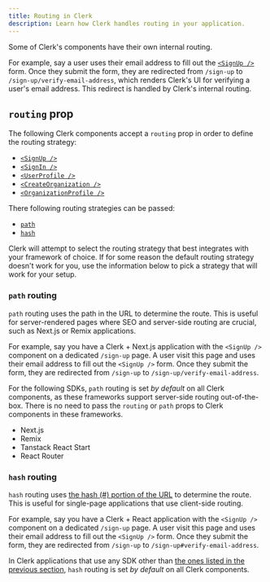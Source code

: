 ```yaml
---
title: Routing in Clerk
description: Learn how Clerk handles routing in your application.
---
```


Some of Clerk's components have their own internal routing.

For example, say a user uses their email address to fill out the [`<SignUp />`](/docs/references/components/authentication/sign-up) form. Once they submit the form, they are redirected from `/sign-up` to `/sign-up/verify-email-address`, which renders Clerk's UI for verifying a user's email address. This redirect is handled by Clerk's internal routing.

## `routing` prop

The following Clerk components accept a `routing` prop in order to define the routing strategy:

- [`<SignUp />`](/docs/references/components/authentication/sign-up)
- [`<SignIn />`](/docs/references/components/authentication/sign-in)
- [`<UserProfile />`](/docs/references/components/user/user-profile)
- [`<CreateOrganization />`](/docs/references/components/organization/create-organization)
- [`<OrganizationProfile />`](/docs/references/components/organization/organization-profile)

There following routing strategies can be passed:

- [`path`](#path-routing)
- [`hash`](#hash-routing)

Clerk will attempt to select the routing strategy that best integrates with your framework of choice. If for some reason the default routing strategy doesn't work for you, use the information below to pick a strategy that will work for your setup.

### `path` routing

`path` routing uses the path in the URL to determine the route. This is useful for server-rendered pages where SEO and server-side routing are crucial, such as Next.js or Remix applications.

For example, say you have a Clerk + Next.js application with the `<SignUp />` component on a dedicated `/sign-up` page. A user visit this page and uses their email address to fill out the `<SignUp />` form. Once they submit the form, they are redirected from `/sign-up` to `/sign-up/verify-email-address`.

For the following SDKs, `path` routing is set _by default_ on all Clerk components, as these frameworks support server-side routing out-of-the-box. There is no need to pass the `routing` or `path` props to Clerk components in these frameworks.

- Next.js
- Remix
- Tanstack React Start
- React Router

### `hash` routing

`hash` routing uses [the hash (#) portion of the URL](https://developer.mozilla.org/en-US/docs/Web/API/URL/hash) to determine the route. This is useful for single-page applications that use client-side routing.

For example, say you have a Clerk + React application with the `<SignUp />` component on a dedicated `/sign-up` page. A user visit this page and uses their email address to fill out the `<SignUp />` form. Once they submit the form, they are redirected from `/sign-up` to `/sign-up#verify-email-address`.

In Clerk applications that use any SDK other than [the ones listed in the previous section](#path-routing), `hash` routing is set _by default_ on all Clerk components.
